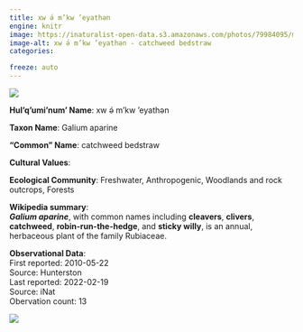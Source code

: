 ```yaml
---
title: xw ə́ m’kw ’eyathən
engine: knitr
image: https://inaturalist-open-data.s3.amazonaws.com/photos/79984095/medium.jpg
image-alt: xw ə́ m’kw ’eyathən - catchweed bedstraw
categories:

freeze: auto
---
```

![](https://inaturalist-open-data.s3.amazonaws.com/photos/79984095/medium.jpg){fig-alt="xw ə́ m’kw ’eyathən - catchweed bedstraw"}

**Hul'q'umi'num' Name**: xw ə́ m’kw ’eyathən



**Taxon Name**: Galium aparine

**"Common" Name**: catchweed bedstraw

**Cultural Values**:  

::: {layout-nrow=1 style="width:60%"}

:::

**Ecological Community**: Freshwater, Anthropogenic, Woodlands and rock outcrops, Forests

**Wikipedia summary**:  
<i><b>Galium aparine</b></i>, with common names including <b>cleavers</b>, <b>clivers</b>, <b>catchweed</b>, <b>robin-run-the-hedge</b>, and <b>sticky willy</b>, is an annual, herbaceous plant of the family Rubiaceae.

**Observational Data**:   
First reported: 2010-05-22  
Source: Hunterston  
Last reported: 2022-02-19  
Source: iNat  
Obervation count: 13

![](community_dist.png)
